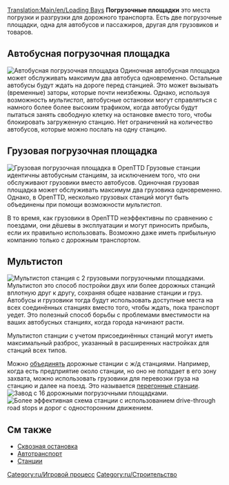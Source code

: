 {{ru/Необходимо сделать|поправить ссылки после перевода соответствующих страниц}}
[[Translation:Main/en/Loading Bays]]{{en/-}}
'''Погрузочные площадки''' это места погрузки и разгрузки для дорожного транспорта. Есть две погрузочные площадки, одна для автобусов и пассажиров, другая для грузовиков и товаров.

==Автобусная погрузочная площадка==
[[File:en/Busstation.png|right|frame|Автобусная погрузочная площадка]]
Одиночная автобусная площадка может обслуживать максимум два автобуса одновременно. Остальные автобусы будут ждать на дороге перед станцией. Это может вызывать (временные) заторы, которые почти неизбежны. Однако, используя возможность ''мультистоп'', автобусные остановки могут справляться с намного более более высоким трафиком, когда автобусы будут пытаться занять свободную клетку на остановке вместо того, чтобы блокировать загруженную станцию. Нет ограничений на количество автобусов, которые можно послать на одну станцию.

==Грузовая погрузочная площадка==
[[File:en/Lorrystation.png|right|frame|Грузовая погрузочная площадка в OpenTTD]]
Грузовые станции идентичны автобусным станциям, за исключением того, что они обслуживают грузовики вместо автобусов. Одиночная грузовая площадка может обслуживать максимум два грузовика одновременно. Однако, в OpenTTD, несколько грузовых станций могут быть объединены при помощи возможности ''мультистоп''.

В то время, как грузовики в OpenTTD неэффективны по сравнению с поездами, они дёшевы в эксплуатации и могут приносить прибыль, если их правильно использовать. Возможно даже иметь прибыльную компанию только с дорожным транспортом.

==Мультистоп==
[[File:en/Multistop2ry.png|frame|Мультистоп станция с 2 грузовыми погрузочными площадками.]]
Мультистоп это способ постройки двух или более дорожных станций вплотную друг к другу, сохраняя общее название станции и груз. Автобусы и грузовики тогда будут использовать доступные места на всех соединённых станциях вместо того, чтобы ждать, пока транспорт уедет. Это полезный способ борьбы с проблемами вместимости на ваших автобусных станциях, когда города начинают расти.

Мультистоп станции с учетом присоединённых станций могут иметь максимальный разброс, указанный в расширенных настройках для станций всех типов. 

Можно [[Main/en/Станции/Ru#Объединение станций|объединять]] дорожные станции с ж/д станциями. Например, когда есть предприятие около станции, но оно не попадает в его зону захвата, можно использовать грузовики для перевозки груза на станцию и далее на поезд.  Это называется [[Main/ru/Перегонные станции|перегонные станции]].
[[File:en/Roadvehicle16stations.png|frame|Завод с 16 дорожными погрузочными площадками.]]
[[File:en/Roadvehiclerorostation.png|frame|Более эффективная схема станции с использованием [[Drive-through_Road_Stops|drive-through road stops]] и [[Main/en/Автодороги/Ru#Прокладывание односторонних дорог|дорог с односторонним движением]].]]

==См также==
* [[Main/ru/Сквозная остановка|Сквозная остановка]]
*[[Main/ru/Автотранспорт|Автотранспорт]]
*[[Main/ru/Станции|Станции]]

[[Category:ru/Игровой процесс]]
[[Category:ru/Строительство]]